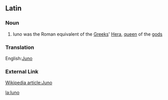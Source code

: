 ==Latin==
===Noun===
#Iuno was the  Roman equivalent of the [[Greek]]s' [[Hera]], [[queen]] of the [[god]]s
===Translation===
English:[[Juno]]
===External Link===
[http://en.wikipedia.org/wiki/Juno_%28mythology%29 Wikipedia article:Juno]

[[la:Iuno]]